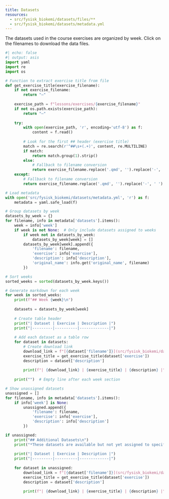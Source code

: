 ```yaml
---
title: Datasets
resources:
  - src/fysisk_biokemi/datasets/files/**
  - src/fysisk_biokemi/datasets/metadata.yml
---
```


The datasets used in the course exercises are organized by week. Click on the filenames to download the data files.

```python
#| echo: false
#| output: asis
import yaml
import re
import os

# Function to extract exercise title from file
def get_exercise_title(exercise_filename):
    if not exercise_filename:
        return "—"
    
    exercise_path = f"lessons/exercises/{exercise_filename}"
    if not os.path.exists(exercise_path):
        return "—"
    
    try:
        with open(exercise_path, 'r', encoding='utf-8') as f:
            content = f.read()
        
        # Look for the first ## header (exercise title)
        match = re.search(r'^##\s+(.+)', content, re.MULTILINE)
        if match:
            return match.group(1).strip()
        else:
            # Fallback to filename conversion
            return exercise_filename.replace('.qmd', '').replace('-', ' ').title()
    except:
        # Fallback to filename conversion
        return exercise_filename.replace('.qmd', '').replace('-', ' ').title()

# Load metadata
with open('src/fysisk_biokemi/datasets/metadata.yml', 'r') as f:
    metadata = yaml.safe_load(f)

# Group datasets by week
datasets_by_week = {}
for filename, info in metadata['datasets'].items():
    week = info['week']
    if week is not None:  # Only include datasets assigned to weeks
        if week not in datasets_by_week:
            datasets_by_week[week] = []
        datasets_by_week[week].append({
            'filename': filename,
            'exercise': info['exercise'],
            'description': info['description'],
            'original_name': info.get('original_name', filename)
        })

# Sort weeks
sorted_weeks = sorted(datasets_by_week.keys())

# Generate markdown for each week
for week in sorted_weeks:
    print(f"## Week {week}\n")
    
    datasets = datasets_by_week[week]
    
    # Create table header
    print("| Dataset | Exercise | Description |")
    print("|---------|----------|-------------|")
    
    # Add each dataset as a table row
    for dataset in datasets:
        # Create download link
        download_link = f"[{dataset['filename']}](src/fysisk_biokemi/datasets/files/{dataset['filename']})"
        exercise_title = get_exercise_title(dataset['exercise'])
        description = dataset['description']
        
        print(f"| {download_link} | {exercise_title} | {description} |")
    
    print("")  # Empty line after each week section

# Show unassigned datasets
unassigned = []
for filename, info in metadata['datasets'].items():
    if info['week'] is None:
        unassigned.append({
            'filename': filename,
            'exercise': info['exercise'],
            'description': info['description']
        })

if unassigned:
    print("## Additional Datasets\n")
    print("*These datasets are available but not yet assigned to specific weeks.*\n")
    
    print("| Dataset | Exercise | Description |")
    print("|---------|----------|-------------|")
    
    for dataset in unassigned:
        download_link = f"[{dataset['filename']}](src/fysisk_biokemi/datasets/files/{dataset['filename']})"
        exercise_title = get_exercise_title(dataset['exercise'])
        description = dataset['description']
        
        print(f"| {download_link} | {exercise_title} | {description} |")
```